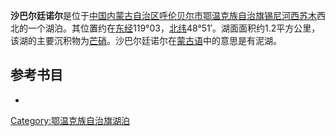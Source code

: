 '''沙巴尔廷诺尔'''是位于[[中国|中国]][[内蒙古自治区|内蒙古自治区]][[呼伦贝尔市|呼伦贝尔市]][[鄂温克族自治旗|鄂温克族自治旗]][[锡尼河西苏木|锡尼河西苏木]]西北的一个湖泊。其位置约在[[东经|东经]]119°03，[[北纬|北纬]]48°51′。湖面面积约1.2平方公里，该湖的主要沉积物为[[芒硝|芒硝]]。沙巴尔廷诺尔在[[蒙古语|蒙古语]]中的意思是有泥湖。
== 参考书目 ==
*{{cite book|author=牧寒 |title=《内蒙古湖泊》 |year=2003 |publisher=内蒙古人民出版社 |isbn=9787204039883  }}
{{模板:呼伦贝尔市湖泊}}
{{内蒙古小作品}}

[[Category:鄂温克族自治旗湖泊|Category:鄂温克族自治旗湖泊]]